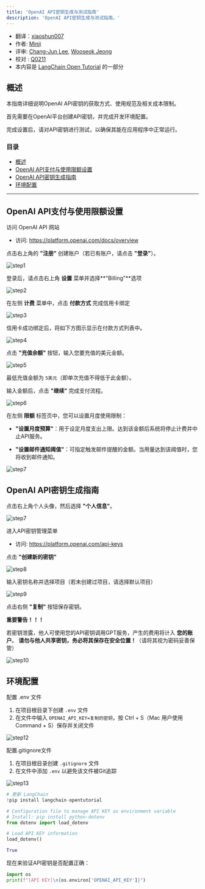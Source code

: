 ```yaml
---
title: 'OpenAI API密钥生成与测试指南'
description: 'OpenAI API密钥生成与测试指南。'
---
```


- 翻译：[xiaoshun007](https://github.com/xiaoshun007)
- 作者: [Minji](https://github.com/r14minji)
- 评审: [Chang-Jun Lee](https://powersolution.notion.site/), [Wooseok Jeong](https://github.com/jeong-wooseok)
- 校对 : [Q0211](https://github.com/Q0211)
- 本内容是 [LangChain Open Tutorial](https://github.com/LangChain-OpenTutorial/LangChain-OpenTutorial) 的一部分

<Card title="打开Colab" href="https://colab.research.google.com/github/LangChain-OpenTutorial/LangChain-OpenTutorial/blob/main/01-Basic/03-OpenAIAPI-Key-Generation.ipynb" img="https://colab.research.google.com/assets/colab-badge.svg">
  
</Card>

<Card title="打开github" href="https://github.com/LangChain-OpenTutorial/LangChain-OpenTutorial/blob/main/01-Basic/03-OpenAIAPI-Key-Generation.ipynb" img="https://img.shields.io/badge/Open%20in%20GitHub-181717?style=flat-square&logo=github&logoColor=white">
  
</Card>

## 概述

本指南详细说明OpenAI API密钥的获取方式、使用规范及相关成本限制。

首先需要在OpenAI平台创建API密钥，并完成开发环境配置。

完成设置后，请对API密钥进行测试，以确保其能在应用程序中正常运行。

### 目录
- [概述](#概述)
- [OpenAI API支付与使用限额设置](#OpenAI-API支付与使用限额设置)
- [OpenAI API密钥生成指南](#OpenAI-API密钥生成指南)
- [环境配置](#环境配置)

----

## OpenAI API支付与使用限额设置


访问 OpenAI API 网站


- 访问: https://platform.openai.com/docs/overview

点击右上角的 **"注册"** 创建账户（若已有账户，请点击 **"登录"**）。

![step1](./img/02-OpenAIAPIKeyGeneration-01.png)

登录后，请点击右上角 **设置** 菜单并选择**"Billing"**选项

![step2](./img/02-OpenAIAPIKeyGeneration-02.png)

在左侧 **计费** 菜单中，点击 **付款方式** 完成信用卡绑定

![step3](./img/02-OpenAIAPIKeyGeneration-03.png)

信用卡成功绑定后，将如下方图示显示在付款方式列表中。

![step4](./img/02-OpenAIAPIKeyGeneration-04.png)

点击 **"充值余额"** 按钮，输入您要充值的美元金额。


![step5](./img/02-OpenAIAPIKeyGeneration-05.png)



最低充值金额为 ```5美元```（即单次充值不得低于此金额）。

输入金额后，点击 **"继续"** 完成支付流程。

![step6](./img/02-OpenAIAPIKeyGeneration-06.png)

在左侧 **限额** 标签页中，您可以设置月度使用限制：

- **"设置月度预算"**：用于设定月度支出上限。达到该金额后系统将停止计费并中止API服务。

- **"设置邮件通知阈值"**：可指定触发邮件提醒的金额。当用量达到该阈值时，您将收到邮件通知。


![step7](./img/02-OpenAIAPIKeyGeneration-07.png)

## OpenAI API密钥生成指南

点击右上角个人头像，然后选择 **"个人信息"**。

![step7](./img/02-OpenAIAPIKeyGeneration-08.png)

进入API密钥管理菜单

- 访问: https://platform.openai.com/api-keys


点击 **"创建新的密钥"**

![step8](./img/02-OpenAIAPIKeyGeneration-09.png)

输入密钥名称并选择项目（若未创建过项目，请选择默认项目）

![step9](./img/02-OpenAIAPIKeyGeneration-10.png)

点击右侧 **"复制"** 按钮保存密钥。

**重要警告！！！**

若密钥泄露，他人可使用您的API密钥调用GPT服务，产生的费用将计入 **您的账户**。
**请勿与他人共享密钥，务必将其保存在安全位置！**（请将其视为密码妥善保管）

![step10](./img/02-OpenAIAPIKeyGeneration-11.png)


## 环境配置

配置 .env 文件

1. 在项目根目录下创建 ```.env``` 文件
2. 在文件中输入 ```OPENAI_API_KEY=复制的密钥```，按 Ctrl + S（Mac 用户使用 Command + S）保存并关闭文件

![step12](./img/02-OpenAIAPIKeyGeneration-12.png)

配置.gitignore文件

1. 在项目根目录创建 ```.gitignore``` 文件
2. 在文件中添加 ```.env``` 以避免该文件被Git追踪

![step13](./img/02-OpenAIAPIKeyGeneration-13.png)


```python
# 更新 LangChain
!pip install langchain-opentutorial
```

```python
# Configuration file to manage API KEY as environment variable
# Install: pip install python-dotenv
from dotenv import load_dotenv

# Load API KEY information
load_dotenv()
```

```python
True
```

现在来验证API密钥是否配置正确：

```python
import os
print(f"[API KEY]\n{os.environ['OPENAI_API_KEY']}")
```
